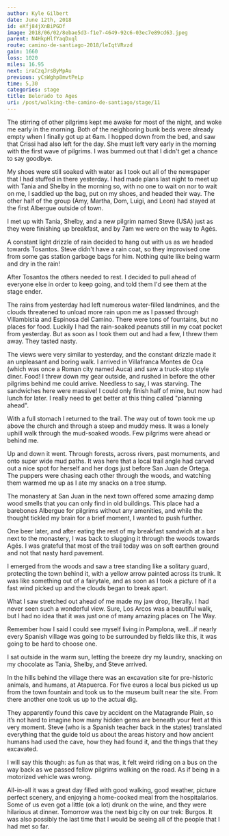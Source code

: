 ```yaml
---
author: Kyle Gilbert
date: June 12th, 2018
id: eXfj84jXnBiPGDf
image: 2018/06/02/8ebae5d3-f1e7-4649-92c6-03ec7e89cd63.jpeg
parent: N4HkpHlfYaqDxql
route: camino-de-santiago-2018/leIqtVRvzd
gain: 1660
loss: 1020
miles: 16.95
next: iraCzqJrsByMpAu
previous: yCsWghp8mvtPeLp
time: 5,30
categories: stage
title: Belorado to Ages
uri: /post/walking-the-camino-de-santiago/stage/11
---
```


<Stats />

<Route />

The stirring of other pilgrims kept me awake for most of the night, and
woke me early in the morning. Both of the neighboring bunk beds were already
empty when I finally got up at 6am. I hopped down from the bed, and saw that
Crissi had also left for the day. She must left very early in the morning with
the first wave of pilgrims. I was bummed out that I didn't get a chance to say
goodbye.

My shoes were still soaked with water as I took out all of the newspaper that
I had stuffed in there yesterday. I had made plans last night to meet up with
Tania and Shelby in the morning so, with no one to wait on nor to wait on me,
I saddled up the bag, put on my shoes, and headed their way. The other half
of the group (Amy, Martha, Dom, Luigi, and Leon) had stayed at the first
Albergue outside of town.

I met up with Tania, Shelby, and a new pilgrim named Steve (USA) just as they
were finishing up breakfast, and by 7am we were on the way to Agés.

A constant light drizzle of rain decided to hang out with us as we headed
towards Tosantos. Steve didn't have a rain coat, so they improvised one from
some gas station garbage bags for him. Nothing quite like being warm and dry in
the rain!

After Tosantos the others needed to rest. I decided to pull ahead of everyone
else in order to keep going, and told them I'd see them at the stage ender.

The rains from yesterday had left numerous water-filled landmines, and the
clouds threatened to unload more rain upon me as I passed through Villambistia
and Espinosa del Camino. There were tons of fountains, but no places for food.
Luckily I had the rain-soaked peanuts still in my coat pocket from yesterday.
But as soon as I took them out and had a few, I threw them away. They tasted
nasty.

The views were very similar to yesterday, and the constant drizzle made it an
unpleasant and boring walk. I arrived in Villafranca Montes de Oca (which was
once a Roman city named Auca) and saw a truck-stop style diner. Food! I threw
down my gear outside, and rushed in before the other pilgrims behind me could
arrive. Needless to say, I was starving. The sandwiches here were massive! I
could only finish half of mine, but now had lunch for later. I really need to
get better at this thing called "planning ahead".

With a full stomach I returned to the trail. The way out of town took me up
above the church and through a steep and muddy mess. It was a lonely uphill
walk through the mud-soaked woods. Few pilgrims were ahead or behind me.

Up and down it went. Through forests, across rivers, past momuments, and onto
super wide mud paths. It was here that a local trail angle had carved out a
nice spot for herself and her dogs just before San Juan de Ortega. The puppers
were chasing each other through the woods, and watching them warmed me up as I
ate my snacks on a tree stump.

The monastery at San Juan in the next town offered some amazing damp wood smells
that you can only find in old buildings. This place had a barebones Albergue
for pilgrims without any amenities, and while the thought tickled my brain for
a brief moment, I wanted to push further.

One beer later, and after eating the rest of my breakfast sandwich at a bar next
to the monastery, I was back to slugging it through the woods towards Agés. I
was grateful that most of the trail today was on soft earthen ground and not
that nasty hard pavement.

I emerged from the woods and saw a tree standing like a solitary guard,
protecting the town behind it, with a yellow arrow painted across its trunk. It
was like something out of a fairytale, and as soon as I took a picture of it a
fast wind picked up and the clouds began to break apart.

What I saw stretched out ahead of me made my jaw drop, literally. I had never
seen such a wonderful view. Sure, Los Arcos was a beautiful walk, but I had no
idea that it was just one of many amazing places on The Way.

Remember how I said I could see myself living in Pamplona, well…if nearly every
Spanish village was going to be surrounded by fields like this, it was going to
be hard to choose one.

I sat outside in the warm sun, letting the breeze dry my laundry, snacking on my
chocolate as Tania, Shelby, and Steve arrived.

In the hills behind the village there was an excavation site for pre-historic
animals, and humans, at Atapuerca. For five euros a local bus picked us up from
the town fountain and took us to the museum built near the site. From there
another one took us up to the actual dig.

They apparently found this cave by accident on the Matagrande Plain, so it’s not
hard to imagine how many hidden gems are beneath your feet at this very moment.
Steve (who is a Spanish teacher back in the states) translated everything that
the guide told us about the areas history and how ancient humans had used the
cave, how they had found it, and the things that they excavated.

I will say this though: as fun as that was, it felt weird riding on a bus on the
way back as we passed fellow pilgrims walking on the road. As if being in a
motorized vehicle was wrong.

All-in-all it was a great day filled with good walking, good weather, picture
perfect scenery, and enjoying a home-cooked meal from the hospitalarios. Some
of us even got a little (ok a lot) drunk on the wine, and they were hilarious
at dinner. Tomorrow was the next big city on our trek: Burgos. It was also
possibly the last time that I would be seeing all of the people that I had met
so far.

